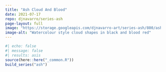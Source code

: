 ```yaml
---
title: "Ash Cloud And Blood"
date: 2021-07-17
repo: djnavarro/series-ash
page-layout: full
image: "https://storage.googleapis.com/djnavarro-art/series-ash/800/ash_07_010.png"
image-alt: "Watercolour style cloud shapes in black and blood red"
---
```

   
::: {.grid}
  
```r
#| echo: false
#| message: false
#| results: asis
source(here::here("_common.R"))
build_series("ash")
```
   
:::
   

